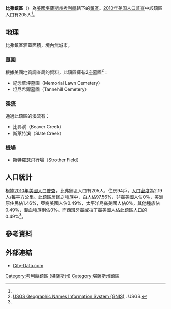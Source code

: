 {{noteTA
|G1=USState
}}
{{Infobox settlement
|official_name = 比弗鎮區
|native_name = Beaver Township
|settlement_type = 鎮區
|image_map = Map highlighting Beaver Township, Cowley County, Kansas.svg
|map_caption = 比弗鎮區在考利縣的位置
|coordinates_display = inline,title
|coordinates_region = US-KS
|subdivision_type = [[世界政區索引|國家]]
|subdivision_name = [[美国|美国]]
|subdivision_type1 = [[美國行政區劃|州]]
|subdivision_name1 = [[堪薩斯州|堪薩斯州]]
|subdivision_type2 = [[堪薩斯州行政區劃|縣]]
|subdivision_name2 = [[考利縣_(堪薩斯州)|考利縣]]
|area_total_km2 = 93.63
|area_land_km2 = 91.37
|area_water_km2 = 2.26
|area_total_sq_mi =
|area_land_sq_mi =
|area_water_sq_mi =
|area_water_percent = 2.41
|population_as_of = [[2010年美国人口普查|2010]]
|population_footnotes = <ref name="Census 2010">{{cite web| url=http://factfinder2.census.gov| title=Race, Hispanic or Latino, Age, and Housing Occupancy: 2010 Census Redistricting Data, Beaver township, Cowley County, Kansas| publisher=U.S. Census Bureau, American FactFinder 2| accessdate=2016-05-24| archive-date=2013-09-11| archive-url=https://web.archive.org/web/20130911234518/http://factfinder2.census.gov/| dead-url=no}}</ref>
|population_total = 205
|population_density_km2 = auto
|elevation_footnotes = 
|elevation_m = 353
|elevation_ft = 1158
|latd = 37
|latm = 10
|lats = 18
|latNS = N
|longd = 97
|longm = 05
|longs = 20
|longEW = W
|postal_code_type =
|postal_code = 
|blank_name = [[聯邦資料處理標準|FIPS代碼]]
|blank_info = 20-05025
|blank1_name = [[地名信息系统|GNIS編號]] 
|blank1_info = [http://geonames.usgs.gov/pls/gnispublic/f?p=gnispq:3:::NO::P3_FID:0470355 0470355]
|website = 
|footnotes = 
}}

'''比弗鎮區'''（{{lang-en|'''Beaver Township'''}}）為[[美國|美國]][[堪薩斯州|堪薩斯州]][[考利縣_(堪薩斯州)|考利縣]]轄下的[[行政鎮區|鎮區]]。[[2010年美国人口普查|2010年美国人口普查]]中該鎮區人口有205人<ref name="Census 2010"/>。

==地理==
比弗鎮區涵蓋面積{{convert|93.63|km2|sqmi}}，境內無城市。

===墓園===
根據[[美國地質調查局|美國地質調查局]]的資料，此鎮區擁有2座墓園<ref>[http://geonames.usgs.gov/domestic/index.html USGS Geographic Names Information System (GNIS)] {{Wayback|url=http://geonames.usgs.gov/domestic/index.html |date=20190428150204 }}. USGS.</ref>：
*紀念草坪墓園（Memorial Lawn Cemetery）
*坦尼希爾墓園（Tannehill Cemetery）

===溪流===
通過此鎮區的溪流有：
*比弗溪（Beaver Creek）
*斯萊特溪（Slate Creek）

===機場===
*斯特羅瑟飛行場（Strother Field）

==人口統計==
根據[[2010年美國人口普查|2010年美國人口普查]]，比弗鎮區人口有205人，住房94戶，[[人口密度|人口密度]]為2.19人/每平方公里。此鎮區居民之種族中，白人佔97.56%，非裔美國人佔0%，美洲原住民佔1.46%，亞裔美國人佔0.49%，太平洋島裔美國人佔0%，其他種族佔0.49%，混血種族則佔0%。而西班牙裔或拉丁裔美國人佔此鎮區人口的0.49%<ref name="Census 2010"/>。

==參考資料==
{{reflist}}

==外部連結==
*[http://www.city-data.com/township/Beaver-Cowley-KS.html City-Data.com] {{Wayback|url=http://www.city-data.com/township/Beaver-Cowley-KS.html |date=20121021212555 }}

{{考利縣 (堪薩斯州)}}

{{DEFAULTSORT:Beaver}}
[[Category:考利縣鎮區_(堪薩斯州)|Category:考利縣鎮區 (堪薩斯州)]]
[[Category:堪薩斯州鎮區|Category:堪薩斯州鎮區]]